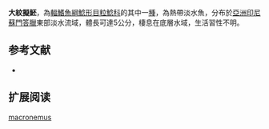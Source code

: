 {{Speciesbox
| name = 大紋擬魾
| status = NE
| status_system = IUCN3.1
| image = 
| image_width = 250px
| genus = Pseudobagarius
| species = macronemus
| authority = [[Bleeker|Bleeker]], 1860
| synonyms = *''Akysis macronema'' ,Bleeker, 1860
*''Akysis macronemus'', Bleeker, 1860
}}
'''大紋擬魾'''，為[[輻鰭魚綱|輻鰭魚綱]][[鯰形目|鯰形目]][[粒鯰科|粒鯰科]]的其中一[[種|種]]，為熱帶淡水魚，分布於[[亞洲|亞洲]][[印尼|印尼]][[蘇門答臘|蘇門答臘]]東部淡水流域，體長可達5公分，棲息在底層水域，生活習性不明。

==参考文献==
*{{FishBase_species|genus=Pseudobagarius|species=macronemus|year=2015|month=2}}

== 扩展阅读 ==
{{refbegin}}
{{wikispecies-inline|Pseudobagarius macronemus|大紋擬魾}}
{{refend}}
{{Taxonbar|from=Q5576364}}

[[Category:擬魾屬|macronemus]]